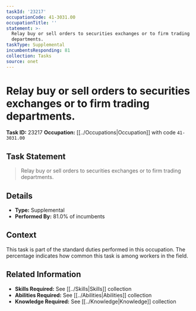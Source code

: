 ```yaml
---
taskId: '23217'
occupationCode: 41-3031.00
occupationTitle: ''
statement: >-
  Relay buy or sell orders to securities exchanges or to firm trading
  departments.
taskType: Supplemental
incumbentsResponding: 81
collection: Tasks
source: onet
---
```

# Relay buy or sell orders to securities exchanges or to firm trading departments.

**Task ID:** 23217
**Occupation:** [[../Occupations|Occupation]] with code `41-3031.00`

## Task Statement

> Relay buy or sell orders to securities exchanges or to firm trading departments.

## Details

- **Type:** Supplemental
- **Performed By:** 81.0% of incumbents

## Context

This task is part of the standard duties performed in this occupation. The percentage indicates how common this task is among workers in the field.

## Related Information

- **Skills Required:** See [[../Skills|Skills]] collection
- **Abilities Required:** See [[../Abilities|Abilities]] collection
- **Knowledge Required:** See [[../Knowledge|Knowledge]] collection
